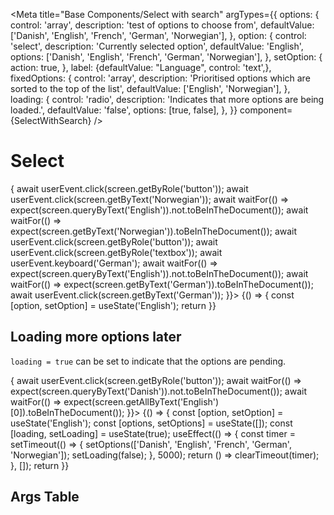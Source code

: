 
<Meta
  title="Base Components/Select with search"
  argTypes={{
    options: {
      control: 'array',
      description: 'test of options to choose from',
      defaultValue: ['Danish', 'English', 'French', 'German', 'Norwegian'],
    },
    option: {
      control: 'select',
      description: 'Currently selected option',
      defaultValue: 'English',
      options: ['Danish', 'English', 'French', 'German', 'Norwegian'],
    },
    setOption: {
      action: true,
    },
    label: {defaultValue: "Language", control: 'text',},
    fixedOptions: {
      control: 'array',
      description:
        'Prioritised options which are sorted to the top of the list',
      defaultValue: ['English', 'Norwegian'],
    },
    loading: {
      control: 'radio',
      description: 'Indicates that more options are being loaded.',
      defaultValue: 'false',
      options: [true, false],
    },
  }}
  component={SelectWithSearch}
/>


# Select

<Canvas>
  <Story
    name="Languages"
    height='350px'
    play={async ({ args }) => {
      await userEvent.click(screen.getByRole('button'));
      await userEvent.click(screen.getByText('Norwegian'));
      await waitFor(() => expect(screen.queryByText('English')).not.toBeInTheDocument());
      await waitFor(() => expect(screen.getByText('Norwegian')).toBeInTheDocument());
      await userEvent.click(screen.getByRole('button'));
      await userEvent.click(screen.getByRole('textbox'));
      await userEvent.keyboard('German');
      await waitFor(() => expect(screen.queryByText('English')).not.toBeInTheDocument());
      await waitFor(() => expect(screen.getByText('German')).toBeInTheDocument());
      await userEvent.click(screen.getByText('German'));
    }}>
      {() => {
        const [option, setOption] = useState('English');
        return <SelectWithSearch label='Languages' options={['Danish', 'English', 'French', 'German', 'Norwegian']} option={option} setOption={setOption} fixedOptions={['English', 'Norwegian']}/>
      }}
    </Story>
</Canvas>

## Loading more options later

`loading = true` can be set to indicate that the options are pending.

<Canvas>
  <Story
    name="Delayed options"
    height='350px'
    play={async ({ args }) => {
      await userEvent.click(screen.getByRole('button'));
      await waitFor(() => expect(screen.queryByText('Danish')).not.toBeInTheDocument());
      await waitFor(() => expect(screen.getAllByText('English')[0]).toBeInTheDocument());
    }}>
    {() => {
      const [option, setOption] = useState('English');
      const [options, setOptions] = useState([]);
      const [loading, setLoading] = useState(true);
      useEffect(() => {
        const timer = setTimeout(() => {
        setOptions(['Danish', 'English', 'French', 'German', 'Norwegian']);
        setLoading(false);
      }, 5000);
        return () => clearTimeout(timer);
      }, []);
      return <SelectWithSearch small={true} label='Language' options={options} option={option} setOption={setOption} fixedOptions={['English', 'Norwegian']} loading={loading}/>
    }}
  </Story>
</Canvas>

## Args Table

<ArgsTable of={SelectWithSearch} />
